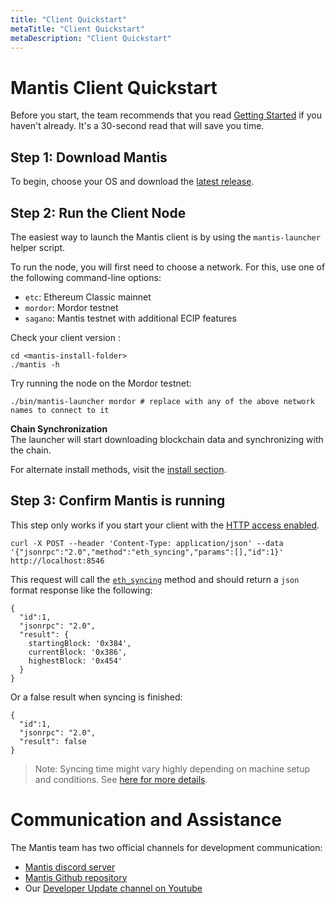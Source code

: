 ```yaml
---
title: "Client Quickstart"
metaTitle: "Client Quickstart"
metaDescription: "Client Quickstart"
---
```



# Mantis Client Quickstart
Before you start, the team recommends that you read [Getting Started](/first-steps/getting-started) if you haven't already. It's a 30-second read that will save you time.

## Step 1: Download Mantis
To begin, choose your OS and download the [latest release](https://github.com/input-output-hk/mantis/releases/latest).

## Step 2: Run the Client Node
The easiest way to launch the Mantis client is by using the `mantis-launcher` helper script.

To run the node, you will first need to choose a network. For this, use one of the following command-line options:

* `etc`: Ethereum Classic mainnet
* `mordor`: Mordor testnet
* `sagano`: Mantis testnet with additional ECIP features

Check your client version :

```
cd <mantis-install-folder>
./mantis -h
```

Try running the node on the Mordor testnet:

```
./bin/mantis-launcher mordor # replace with any of the above network names to connect to it
```

**Chain Synchronization** <br/>
The launcher will start downloading blockchain data and synchronizing with the chain.


For alternate install methods, visit the [install section](/install).

## Step 3: Confirm Mantis is running

This step only works if you start your client with the [HTTP access enabled](/how-tos/querying-the-json-rpc-api).

```
curl -X POST --header 'Content-Type: application/json' --data '{"jsonrpc":"2.0","method":"eth_syncing","params":[],"id":1}' http://localhost:8546
```

This request will call the [`eth_syncing`](https://eth.wiki/json-rpc/API#eth_syncing) method and should return a `json` format response like the following:

```
{
  "id":1,
  "jsonrpc": "2.0",
  "result": {
    startingBlock: '0x384',
    currentBlock: '0x386',
    highestBlock: '0x454'
  }
}
```

Or a false result when syncing is finished:
  
```
{
  "id":1,
  "jsonrpc": "2.0",
  "result": false
}
```

> Note: Syncing time might vary highly depending on machine setup and conditions. See [here for more details](/learn/syncing-mantis).

# Communication and Assistance

The Mantis team has two official channels for development communication:

* [Mantis discord server](https://discord.gg/7vUyWrN33p)
* [Mantis Github repository](https://github.com/input-output-hk/mantis)
* Our [Developer Update channel on Youtube](https://www.youtube.com/watch?v=lThEZdaJygw)
